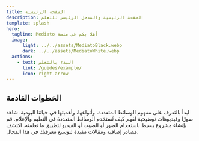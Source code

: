 ```yaml
---
title: الصفحة الرئيسية
description: الصفحة الرئيسية والمدخل الرئيسي للتعلم
template: splash
hero:
  tagline: Mediato أهلا بكم في منصة 
  image:
      light: ../../assets/MediatoBlack.webp
      dark: ../../assets/MediatoWhite.webp
  actions:
    - text: البدء بالتعلم
      link: /guides/example/
      icon: right-arrow
---
```



## الخطوات القادمة

<CardGrid stagger>
    <Card title="ما هو الوسائط المتعددة؟" icon="pencil">
        ابدأ بالتعرف على مفهوم الوسائط المتعددة، وأنواعها، وأهميتها في حياتنا اليومية.
    </Card>
    <Card title="استعرض الأمثلة" icon="add-document">
        شاهد صورًا وفيديوهات توضيحية لفهم كيف تُستخدم الوسائط المتعددة في التعليم والإعلام.
    </Card>
    <Card title="جرب بنفسك" icon="setting">
        قم بإنشاء مشروع بسيط باستخدام الصور أو الصوت أو الفيديو لتطبيق ما تعلمته.
    </Card>
    <Card title="اقرأ المزيد" icon="open-book">
        اكتشف مصادر إضافية ومقالات مفيدة لتوسيع معرفتك في هذا المجال.
    </Card>
</CardGrid>

